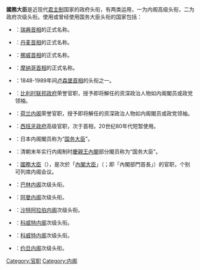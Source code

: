 '''國務大臣'''是近现代[[君主制|君主制]]国家的政府头衔，有两类运用，一为内阁高级头衔，二为政府次级头衔。使用或曾经使用国务大臣头衔的国家包括：
*{{SWE}}：[[瑞典首相|瑞典首相]]的正式名称。
*{{DEN}}：[[丹麦首相列表|丹麦首相]]的正式名称。
*{{NOR}}：[[挪威政府首腦列表|挪威首相]]的正式名称。
*{{MON}}：[[摩纳哥国务大臣|摩纳哥首相]]的正式名称。
*{{LUX}}：1848-1989年间[[卢森堡首相|卢森堡首相]]的头衔之一。
*{{BEL}}：[[比利時聯邦政府|比利时联邦政府]]荣誉官职，授予即将解任的资深政治人物如内阁閣员或政党领袖。
*{{NET}}：[[荷蘭內閣|荷兰内阁]]荣誉官职，授予即将解任的资深政治人物如内阁閣员或政党领袖。
*{{SPA}}：[[西班牙政府|西班牙政府]]高级官职，次于首相，20世纪80年代短暂使用。
*{{JPN}}：日本内阁閣员称为“[[國務大臣_(日本)|国务大臣]]”。
*{{QING}}：清朝末年实行内阁制时[[慶親王內閣|慶親王內閣]]部分閣员称为“国务大臣”。
*{{GBR}}：[[國務大臣_(英國)|國務大臣]]（{{lang|en|Minister of State}}），是次於「[[内阁大臣_(英国)|內閣大臣]]」（{{lang|en|Secretary of State}}；即「內閣部門首長」）的官职，个别可列席内阁会议。
*{{BHR}}：[[巴林内阁|巴林内阁]]次级头衔。
*{{OMA}}：[[阿曼内阁|阿曼内阁]]次级头衔。
*{{KSA}}：[[沙特阿拉伯内阁|沙特阿拉伯内阁]]次级头衔。
*{{KUW}}：[[科威特内阁|科威特内阁]]次级头衔。
*{{UAE}}：[[科威特内阁|科威特内阁]]次级头衔。
*{{JOR}}：[[约旦内阁|约旦内阁]]次级头衔。

{{消歧义|cat=四字消歧义}}

[[Category:官职|Category:官职]]
[[Category:内阁|Category:内阁]]